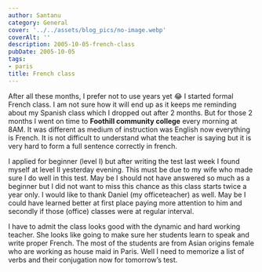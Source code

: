 ```yaml
---
author: Santanu
category: General
cover: '../../assets/blog_pics/no-image.webp'
coverAlt: ''
description: 2005-10-05-french-class
pubDate: 2005-10-05
tags:
- paris
title: French class
---
```

After all these months, I prefer not to use years yet 😂 I started formal French class. I am not sure how it will end up as it keeps me reminding about my Spanish class which I dropped out after 2 months. But for those 2 months I went on time to **Foothill community college**  every morning at 8AM. It was different as medium of instruction was English now everything is French. It is not difficult to understand what the teacher is saying but it is very hard to form a full sentence correctly in french.

I applied for beginner (level I) but after writing the test last week I found myself at level II yesterday evening. This must be due to my wife who made sure I do well in this test. May be I should not have answered so much as a beginner but I did not want to miss this chance as this class starts twice a year only. I would like to thank Daniel (my officeteacher) as well. May be I could have learned better at first place paying more attention to him and secondly if those (office) classes were
at regular interval.

I have to admit the class looks good with the dynamic and hard working teacher. She looks like going to make sure her students learn to speak and write proper French. The most of the students are from Asian origins female who are working as house maid in Paris. Well I need to memorize a list of verbs and their conjugation now for tomorrow’s test.